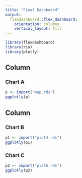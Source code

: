 ```yaml
---
title: "Final Dashboard"
output: 
  flexdashboard::flex_dashboard:
    orientation: columns
    vertical_layout: fill
---
```


```r
library(flexdashboard)
library(rio)
library(plotly)
```

Column {data-width=650}
-----------------------------------------------------------------------



### Chart A

```r
p <- import("map.rds")
ggplotly(p)
```


Column {data-width=350}
-----------------------------------------------------------------------

### Chart B

```r
p1 <- import("plot4.rds")
ggplotly(p1)

```

### Chart C

```r
p2 <- import("plot6.rds")
ggplotly(p2)


```

